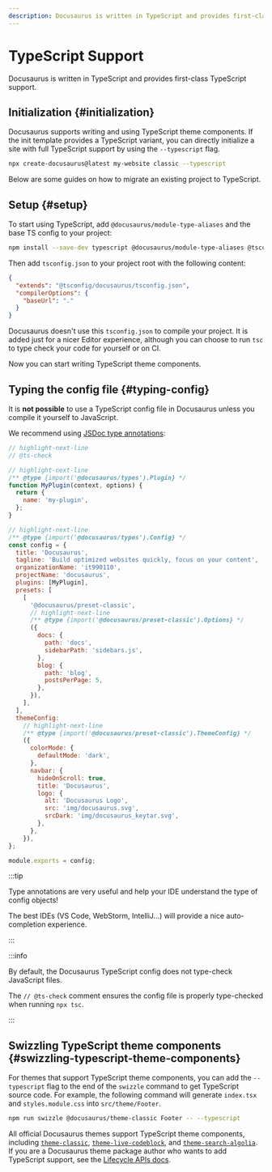 ```yaml
---
description: Docusaurus is written in TypeScript and provides first-class TypeScript support.
---
```


# TypeScript Support

Docusaurus is written in TypeScript and provides first-class TypeScript support.

## Initialization {#initialization}

Docusaurus supports writing and using TypeScript theme components. If the init template provides a TypeScript variant, you can directly initialize a site with full TypeScript support by using the `--typescript` flag.

```bash
npx create-docusaurus@latest my-website classic --typescript
```

Below are some guides on how to migrate an existing project to TypeScript.

## Setup {#setup}

To start using TypeScript, add `@docusaurus/module-type-aliases` and the base TS config to your project:

```bash npm2yarn
npm install --save-dev typescript @docusaurus/module-type-aliases @tsconfig/docusaurus
```

Then add `tsconfig.json` to your project root with the following content:

```json title="tsconfig.json"
{
  "extends": "@tsconfig/docusaurus/tsconfig.json",
  "compilerOptions": {
    "baseUrl": "."
  }
}
```

Docusaurus doesn't use this `tsconfig.json` to compile your project. It is added just for a nicer Editor experience, although you can choose to run `tsc` to type check your code for yourself or on CI.

Now you can start writing TypeScript theme components.

## Typing the config file {#typing-config}

It is **not possible** to use a TypeScript config file in Docusaurus unless you compile it yourself to JavaScript.

We recommend using [JSDoc type annotations](https://www.typescriptlang.org/docs/handbook/jsdoc-supported-types.html):

```js title="docusaurus.config.js"
// highlight-next-line
// @ts-check

// highlight-next-line
/** @type {import('@docusaurus/types').Plugin} */
function MyPlugin(context, options) {
  return {
    name: 'my-plugin',
  };
}

// highlight-next-line
/** @type {import('@docusaurus/types').Config} */
const config = {
  title: 'Docusaurus',
  tagline: 'Build optimized websites quickly, focus on your content',
  organizationName: 'it990110',
  projectName: 'docusaurus',
  plugins: [MyPlugin],
  presets: [
    [
      '@docusaurus/preset-classic',
      // highlight-next-line
      /** @type {import('@docusaurus/preset-classic').Options} */
      ({
        docs: {
          path: 'docs',
          sidebarPath: 'sidebars.js',
        },
        blog: {
          path: 'blog',
          postsPerPage: 5,
        },
      }),
    ],
  ],
  themeConfig:
    // highlight-next-line
    /** @type {import('@docusaurus/preset-classic').ThemeConfig} */
    ({
      colorMode: {
        defaultMode: 'dark',
      },
      navbar: {
        hideOnScroll: true,
        title: 'Docusaurus',
        logo: {
          alt: 'Docusaurus Logo',
          src: 'img/docusaurus.svg',
          srcDark: 'img/docusaurus_keytar.svg',
        },
      },
    }),
};

module.exports = config;
```

:::tip

Type annotations are very useful and help your IDE understand the type of config objects!

The best IDEs (VS Code, WebStorm, IntelliJ...) will provide a nice auto-completion experience.

:::

:::info

By default, the Docusaurus TypeScript config does not type-check JavaScript files.

The `// @ts-check` comment ensures the config file is properly type-checked when running `npx tsc`.

:::

## Swizzling TypeScript theme components {#swizzling-typescript-theme-components}

For themes that support TypeScript theme components, you can add the `--typescript` flag to the end of the `swizzle` command to get TypeScript source code. For example, the following command will generate `index.tsx` and `styles.module.css` into `src/theme/Footer`.

```bash npm2yarn
npm run swizzle @docusaurus/theme-classic Footer -- --typescript
```

All official Docusaurus themes support TypeScript theme components, including [`theme-classic`](./api/themes/theme-classic.mdx), [`theme-live-codeblock`](./api/themes/theme-live-codeblock.mdx), and [`theme-search-algolia`](./api/themes/theme-search-algolia.mdx). If you are a Docusaurus theme package author who wants to add TypeScript support, see the [Lifecycle APIs docs](./api/plugin-methods/extend-infrastructure.mdx#getTypeScriptThemePath).
